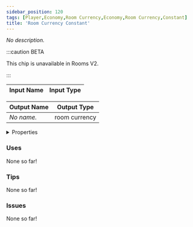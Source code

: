 ```yaml
---
sidebar_position: 120
tags: [Player,Economy,Room Currency,Economy,Room Currency,Constant]
title: 'Room Currency Constant'
---
```


*No description.*



:::caution BETA

This chip is unavailable in Rooms V2.

:::


<EsbSvg />

| Input Name | Input Type |
|-----------|-----------|

| Output Name | Output Type |
|-----------|-----------|
| *No name.* | room currency |


<details>
  <summary>Properties</summary>
  <div>
    <div>
    <table>
      <thead>
        <tr>
          <th>Is beta required?</th>
          <th>❌</th>
        </tr>
        <tr>
          <th>Is this chip a trolling risk?</th>
          <th>❌</th>
        </tr>
        <tr>
          <th>Is this chip a role assignment risk?</th>
          <th>❌</th>
        </tr>
        <tr>
          <th>Chip UUID</th>
          <th>7e843432-afde-41c1-9bc1-194112d91226</th>
        </tr>
      </thead>
    </table>
    </div>
  </div>
</details>

### Uses

None so far!

### Tips

None so far!

### Issues

None so far!